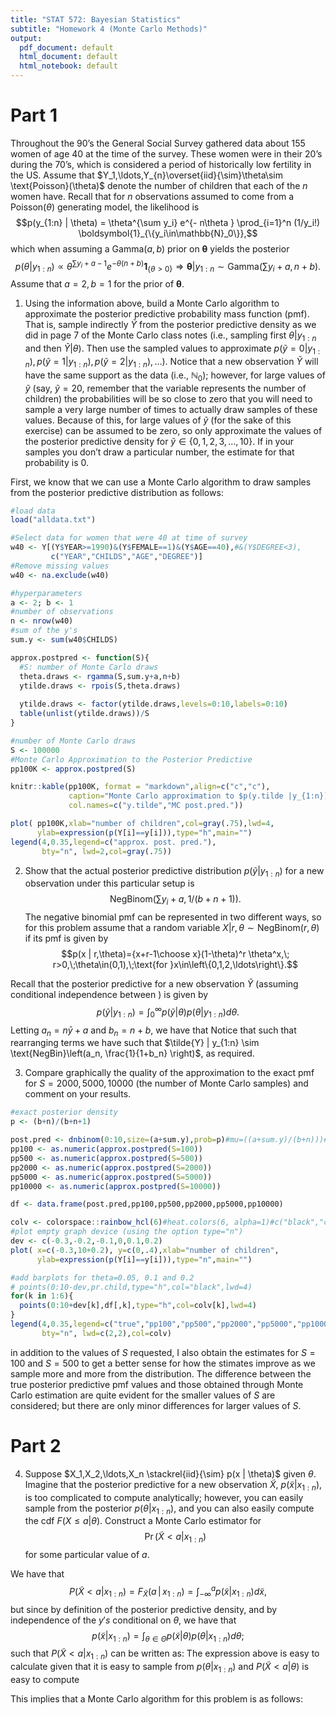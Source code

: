 ```yaml
---
title: "STAT 572: Bayesian Statistics" 
subtitle: "Homework 4 (Monte Carlo Methods)"
output:
  pdf_document: default
  html_document: default
  html_notebook: default
---
```


\vspace{-0.5cm}
\begin{center}
(to be submitted online in D2L before November 4th at 5:00 pm)
\end{center}

\vspace{1cm}


# Part 1

Throughout the 90's the General Social Survey gathered data about 155 women of age 40 at the time of the survey.  These women were in their 20's during the 70's, which is considered a period of historically low fertility in the US.  Assume that $Y_1,\ldots,Y_{n}\overset{iid}{\sim}\theta\sim \text{Poisson}(\theta)$ denote the number of children that each of the $n$ women have. Recall that for $n$ observations assumed to come from a $\text{Poisson}(\theta)$ generating model, the likelihood is
$$p(y_{1:n} |  \theta) =  \theta^{\sum y_i} e^{- n\theta } \prod_{i=1}^n (1/y_i!) \boldsymbol{1}_{\{y_i\in\mathbb{N}_0\}},$$
which when assuming a Gamma$(a,b)$ prior on $\boldsymbol{\theta}$ yields the posterior
$$p(\theta | y_{1:n}) \propto  \theta^{\sum y_i + a -1} e^{- \theta(n+b) }\boldsymbol{1}_{\{\theta>0\}}\Longrightarrow \boldsymbol{\theta} | y_{1:n}\sim\text{Gamma}\left(\sum y_i + a,n+b\right).$$ Assume that $a=2, b=1$ for the prior of $\boldsymbol{\theta}$.

1. Using the information above, build a Monte Carlo algorithm to approximate the posterior predictive probability mass function (pmf). That is, sample indirectly $\tilde{Y}$ from the posterior predictive density as we did in page 7 of the Monte Carlo class notes (i.e., sampling first $\theta | y_{1:n}$ and then $\tilde{Y} | \theta$).  Then use the sampled values to approximate $p(\tilde{y}=0 | y_{1:n}), p(\tilde{y}=1 | y_{1:n}), p(\tilde{y}=2 | y_{1:n}), \ldots$). Notice that a new observation $\tilde{Y}$ will have the same support as the data (i.e., $\mathbb{N}_0$); however, for large values of $\tilde{y}$ (say, $\tilde{y}=20$, remember that the variable represents the number of children) the probabilities will be so close to zero that you will need to sample a very large number of times to actually draw samples of these values. Because of this, for large values of $\tilde{y}$ (for the sake of this exercise) can be assumed to be zero, so only approximate the values of the posterior predictive density for $\tilde{y}\in\{0,1,2,3,\ldots,10\}$. If in your samples you don't draw a particular number, the estimate for that probability is 0.

First, we know that we can use a Monte Carlo algorithm to draw samples from the posterior predictive distribution as follows:

\begin{itemize}
\item For $k=1,2,\ldots,S$, sample $\theta_k$ from $p(\theta | y_{1:n})$, i.e., the Gamma$\left(\sum y_i + a,n+b\right)$ distribution.
\item Conditioning on the $\theta_k$ sampled in the previous step, draw $\tilde{y}_k$ from $p(\tilde{y} | \theta_k)$, which is Poisson$(\theta_K)$.
\item For $j=0,1,\ldots,10$, estimate $\Pr(\tilde{Y}=j \; |\; y_{1:n}) \approx \left(\sum_{k=1}^S \boldsymbol{1}_{\{\tilde{y}_k=j\}}\right) \big/ S $
\end{itemize}
  
```r
#load data
load("alldata.txt")

#Select data for women that were 40 at time of survey
w40 <- Y[(Y$YEAR>=1990)&(Y$FEMALE==1)&(Y$AGE==40),#&(Y$DEGREE<3),
         c("YEAR","CHILDS","AGE","DEGREE")]
#Remove missing values
w40 <- na.exclude(w40)

#hyperparameters
a <- 2; b <- 1
#number of observations
n <- nrow(w40)
#sum of the y's
sum.y <- sum(w40$CHILDS)

approx.postpred <- function(S){
  #S: number of Monte Carlo draws
  theta.draws <- rgamma(S,sum.y+a,n+b)
  ytilde.draws <- rpois(S,theta.draws)
  
  ytilde.draws <- factor(ytilde.draws,levels=0:10,labels=0:10)
  table(unlist(ytilde.draws))/S
}

#number of Monte Carlo draws
S <- 100000
#Monte Carlo Approximation to the Posterior Predictive 
pp100K <- approx.postpred(S)

knitr::kable(pp100K, format = "markdown",align=c("c","c"),
             caption="Monte Carlo approximation to $p(y.tilde |y_{1:n})$",
             col.names=c("y.tilde","MC post.pred."))
```

```r
plot( pp100K,xlab="number of children",col=gray(.75),lwd=4,
      ylab=expression(p(Y[i]==y[i])),type="h",main="")
legend(4,0.35,legend=c("approx. post. pred."),
       bty="n", lwd=2,col=gray(.75))
```
  

2. Show that the actual posterior predictive distribution $p(\tilde{y} | y_{1:n})$ for a new observation under this particular setup is $$\text{NegBinom}\left(\sum y_i + a, 1/(b+n+1)\right).$$ The negative binomial pmf can be represented in two different ways, so for this problem assume that a random variable $X| r, \theta \sim \text{NegBinom}(r,\theta)$ if its pmf is given by $$p(x | r,\theta)={x+r-1\choose x}(1-\theta)^r \theta^x,\; r>0,\;\theta\in(0,1),\;\text{for }x\in\left\{0,1,2,\ldots\right\}.$$

Recall that the posterior predictive for a new observation $\tilde{Y}$ (assuming conditional independence between ) is given by $$p(\tilde{y} | y_{1:n}) = \int_{0}^{\infty}p(\tilde{y} | \theta) p(\theta | y_{1:n}) d\theta.$$  Letting $a_n=n\bar{y}+a$ and $b_n=n+b$, we have that
\begin{eqnarray*}
p(\tilde{y} | y_{1:n}) &=& \int_{0}^{\infty}p(\tilde{y} | \theta) p(\theta | y_{1:n}) d\theta\\
&=& \int_{0}^{\infty} \left(\frac{\theta^{\tilde{y}}e^{-\theta}}{\tilde{y}!}\boldsymbol{1}_{\{\tilde{y}\in\mathbb{R}_0\}} \right) \left(\frac{b_n^{a_n}}{\Gamma(a_n)} \theta^{a_n-1} e^{- b_n \theta}\right) d\theta\\
&=&  \frac{b_n^{a_n}}{\Gamma(a_n)}\frac{1}{\tilde{y}!}\boldsymbol{1}_{\{\tilde{y}\in\mathbb{R}_0\}} \int_{0}^{\infty} \theta^{\tilde{y}} \theta^{a_n-1} e^{-\theta} e^{- b_n \theta} d\theta\\
&=&  \frac{b_n^{a_n}}{\Gamma(a_n)}\frac{1}{\tilde{y}!}\boldsymbol{1}_{\{\tilde{y}\in\mathbb{R}_0\}} \frac{\Gamma(\tilde{y} + a_n)}{(1+b_n)^{\tilde{y} + a_n}} \int_{0}^{\infty} \underbrace{\frac{(1+b_n)^{\tilde{y} + a_n}}{\Gamma(\tilde{y} + a_n)} \theta^{\tilde{y} + a_n-1} e^{-(1+b_n) \theta}}_{\text{Gamma}(\tilde{y} + a_n, 1+b_n)\;\text{density}} d\theta\\
&=&  \frac{b_n^{a_n}}{\Gamma(a_n)}\frac{1}{\tilde{y}!} \frac{\Gamma(\tilde{y} + a_n)}{(1+b_n)^{\tilde{y} + a_n}} \boldsymbol{1}_{\{\tilde{y}\in\mathbb{R}_0\}}
\end{eqnarray*}
Notice that 
\begin{eqnarray*}
\Gamma(\tilde{y} + a_n) &=& (\tilde{y} + a_n-1) (\tilde{y} + a_n-2) \cdots (\tilde{y} + a_n- \tilde{y}) \Gamma(a_n) \\
&=&\frac{(\tilde{y} + a_n-1)!}{(a_n - 1)!} \Gamma(a_n) \\
&=&{\tilde{y} + a_n-1 \choose \tilde{y}}  y! \;\Gamma(a_n),
\end{eqnarray*}
such that rearranging terms we have
\begin{eqnarray*}
p(\tilde{y} | y_{1:n}) &=& \frac{\Gamma(\tilde{y} + a_n)}{\Gamma(a_n)\tilde{y}!} \frac{b_n^{a_n}}{(1+b_n)^{\tilde{y} + a_n}} \boldsymbol{1}_{\{\tilde{y}\in\mathbb{R}_0\}}\\
&=& \frac{\tilde{y} + a_n-1 \choose \tilde{y}  y! \;\Gamma(a_n)}{\Gamma(a_n)\tilde{y}!} \frac{b_n^{a_n}}{(1+b_n)^{\tilde{y} + a_n}} \boldsymbol{1}_{\{\tilde{y}\in\mathbb{R}_0\}}\\
&=& {\tilde{y} + a_n-1 \choose \tilde{y}} \left(\frac{b_n}{1+b_n}\right)^{a_n}  \left(\frac{1}{1+b_n}\right)^{\tilde{y}} \boldsymbol{1}_{\{\tilde{y}\in\mathbb{R}_0\}}\\
&=& {\tilde{y} + a_n-1 \choose \tilde{y}} \left(1-\frac{1}{1+b_n}\right)^{a_n}  \left(\frac{1}{1+b_n}\right)^{\tilde{y}} \boldsymbol{1}_{\{\tilde{y}\in\mathbb{R}_0\}},
\end{eqnarray*}
such that $\tilde{Y} | y_{1:n} \sim \text{NegBin}\left(a_n, \frac{1}{1+b_n} \right)$, as required.

3. Compare graphically the quality of the approximation to the exact pmf for $S=2000, 5000, 10000$ (the number of Monte Carlo samples) and comment on your results.

```r

#exact posterior density 
p <- (b+n)/(b+n+1)

post.pred <- dnbinom(0:10,size=(a+sum.y),prob=p)#mu=((a+sum.y)/(b+n)))#
pp100 <- as.numeric(approx.postpred(S=100))
pp500 <- as.numeric(approx.postpred(S=500))
pp2000 <- as.numeric(approx.postpred(S=2000))
pp5000 <- as.numeric(approx.postpred(S=5000))
pp10000 <- as.numeric(approx.postpred(S=10000))

df <- data.frame(post.pred,pp100,pp500,pp2000,pp5000,pp10000)

colv <- colorspace::rainbow_hcl(6)#heat.colors(6, alpha=1)#c("black","cornflowerblue","forestgreen","orange","")
#plot empty graph device (using the option type="n")
dev <- c(-0.3,-0.2,-0.1,0,0.1,0.2)
plot( x=c(-0.3,10+0.2), y=c(0,.4),xlab="number of children",
      ylab=expression(p(Y[i]==y[i])),type="n",main="")

#add barplots for theta=0.05, 0.1 and 0.2
# points(0:10-dev,pr.child,type="h",col="black",lwd=4)
for(k in 1:6){
  points(0:10+dev[k],df[,k],type="h",col=colv[k],lwd=4)
}
legend(4,0.35,legend=c("true","pp100","pp500","pp2000","pp5000","pp10000"),
       bty="n", lwd=c(2,2),col=colv)

```

in addition to the values of $S$ requested, I also obtain the estimates for $S=100$ and $S=500$ to get a better sense for how the stimates improve as we sample more and more from the distribution.  The difference between the true posterior predictive pmf values and those obtained through Monte Carlo estimation are quite evident for the smaller values of $S$ are considered; but there are only minor differences for larger values of $S$.

# Part 2

4. Suppose $X_1,X_2,\ldots,X_n \stackrel{iid}{\sim} p(x | \theta)$ given $\theta$. Imagine that the posterior predictive for a new observation $\tilde{X}$, $p(\tilde{x} | x_{1:n})$, is too complicated to compute analytically; however, you can easily sample from the posterior $p(\theta | x_{1:n})$, and you can also easily compute the cdf $F(X\leq a |  \theta).$ Construct a Monte Carlo estimator for $$\Pr(\tilde{X}<a | x_{1:n})$$ for some particular value of $a$.

We have that $$P(\tilde{X} < a| x_{1:n}) = F_{\tilde{X}}( a \,\big|\,  x_{1:n}) = \int_{-\infty}^a p(\tilde{x} | x_{1:n}) d \tilde{x},$$  but since by definition of the posterior predictive density, and by independence of the $y's$ conditional on $\theta$, we have that $$p(\tilde{x} | x_{1:n})=\int_{\theta\in \Theta} p(\tilde{x} | \theta)p(\theta | x_{1:n}) d\theta;$$ such that $P(\tilde{X} < a| x_{1:n})$ can be written as:
\begin{eqnarray*}
P(\tilde{X} < a| x_{1:n}) &=& \int_{-\infty}^a \int_{\theta\in \Theta} p(\tilde{x} | \theta)p(\theta | x_{1:n}) d\theta d \tilde{x}\\
&=& \int_{\theta\in \Theta} \int_{-\infty}^a  p(\tilde{x} | \theta)p(\theta | x_{1:n}) d\theta d \tilde{x}\quad\text{changing the order of integration} \\
&=& \int_{\theta\in \Theta} \left(\int_{-\infty}^a  p(\tilde{x} | \theta) d \tilde{x}\right)p(\theta | x_{1:n}) d\theta \\
&=& \int_{\theta\in \Theta} P(\tilde{X} < a | \theta)  p(\theta | x_{1:n}) d\theta \\
&=& \int_{\theta\in \Theta} F_{\tilde{X}}( a |  \theta)  p(\theta | x_{1:n}) d\theta  \quad\text{by def. of the CDF} \\
&=& E_{\boldsymbol{\theta}}\left[P(\tilde{X} < a | \,\theta) | x_{1:n}\right] \\
&\approx& \frac{1}{S}\sum_{k=1}^S F_{\tilde{X}}( a |  \theta_k),\quad\text{with }\theta_k \sim p(\theta | x_{1:n}).
\end{eqnarray*}
The expression above is easy to calculate given that it is easy to sample from $p(\theta | x_{1:n})$ and $P(\tilde{X} < a | \theta)$ is easy to compute


This implies that a Monte Carlo algorithm for this problem is as follows:
\begin{itemize}
\item For $k=1,\ldots,S$, sample $\theta_k$ from $p(\theta | x_{1:n})$.
\item Calculate $F_{\tilde{X}}( a |  \theta_k)$ for each $\theta_k$.
\item Estimate $F_{\tilde{X}}( a |  x_{1:n})$ with the average of the $F_{\tilde{X}}( a |  \theta_k)$ values.
\end{itemize}


